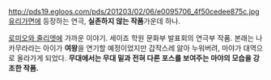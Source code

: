 http://pds19.egloos.com/pds/201203/02/06/e0095706_4f50cedee875c.jpg
[[유리가면]]에 등장하는 연극, '''실존하지 않는 작품'''가운데 하나.

[[로미오와 줄리엣]]에 가까운 이야기. 
세이죠 학원 문화부 발표회의 연극부 작품. 본래는 나카무라라는 아이가 '''여왕'''을 연기할 예정이었지만 갑작스레 앓아 누워버려, 마야가 대역으로 올라가게 되었다.
'''무대에서는 무대 밑과 전혀 다른 포스를 보여주는 마야의 모습을 강조한 작품.'''

